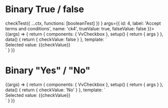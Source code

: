 
<Meta title="Components/Checkbox/Binary" component={VvCheckbox} />

# Binary True / false

<Canvas>
	<Story
		name="True/false"
		play={(ctx) =>
			checkTest({
				...ctx,
				functions: [booleanTest]
			})
		}
		args={{
			id: 4,
			label: 'Accept terms and conditions',
			name: 'ck4',
			trueValue: true,
			falseValue: false
		}}>
		{(args) => {
			return {
				components: { VvCheckbox },
				setup() {
					return { args }
				},
				data() {
					return {
						checkValue: false
					}
				},
				template: `<div data-testId="checkbox" :data-testData="checkValue" :key="checkValue">
						      <vv-checkbox v-model="checkValue" v-bind="args"  />
							  <div>Selected value: {{checkValue}}</div>
						   </div>`
			}
		}}
	</Story>
</Canvas>

# Binary "Yes" / "No"

<Canvas>
	<Story
		name="Binary Yes / No"
		args={{
			id: 5,
			label: 'Accept terms and conditions',
			name: 'ck5',
			trueValue: 'Yes',
			falseValue: 'No'
		}}>
		{(args) => {
			return {
				components: { VvCheckbox },
				setup() {
					return { args }
				},
				data() {
					return {
						checkValue: 'No'
					}
				},
				template: `<div :data-testData="checkValue" :key="checkValue">
						      <vv-checkbox v-model="checkValue" v-bind="args"  />
							  <div>Selected value: {{checkValue}}</div>
						   </div>`
			}
		}}
	</Story>
</Canvas>
